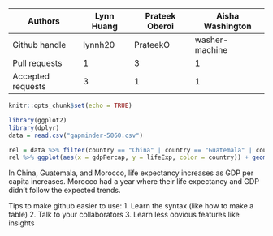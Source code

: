 | Authors  | Lynn Huang | Prateek Oberoi | Aisha Washington |
| ------------- | ------------- |--------------| --------------|
| Github handle  | lynnh20  | PrateekO | washer-machine |
| Pull requests  | 1  | 3 | 1 |
| Accepted requests  | 3 | 1 | 1 |


```r
knitr::opts_chunk$set(echo = TRUE)
```

```r
library(ggplot2)
library(dplyr)
data = read.csv("gapminder-5060.csv")
```

```r
rel = data %>% filter(country == "China" | country == "Guatemala" | country == "Morocco")
rel %>% ggplot(aes(x = gdpPercap, y = lifeExp, color = country)) + geom_line() + ggtitle("Life Expectancy vs GDP per Capita")
```
In China, Guatemala, and Morocco, life expectancy increases as GDP per capita increases. Morocco had a year where their life expectancy and GDP didn't follow the expected trends. 

Tips to make github easier to use:
1. Learn the syntax (like how to make a table)
2. Talk to your collaborators
3. Learn less obvious features like insights


